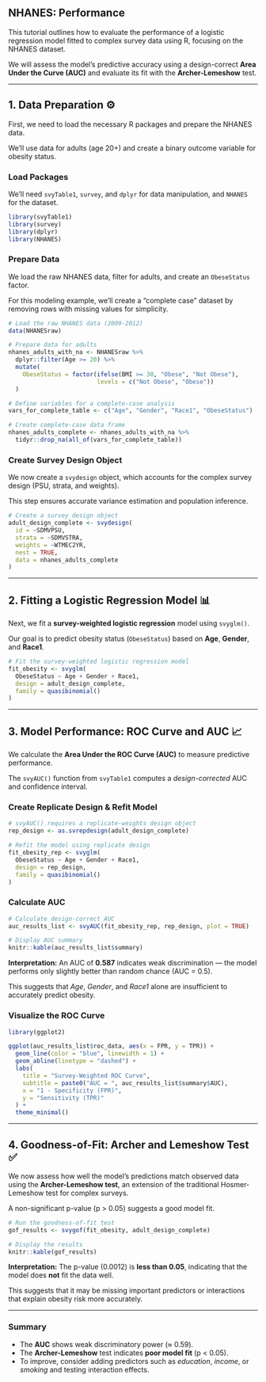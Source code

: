## NHANES: Performance {.unnumbered}

This tutorial outlines how to evaluate the performance of a logistic regression model fitted to complex survey data using R, focusing on the NHANES dataset.

We will assess the model's predictive accuracy using a design-correct **Area Under the Curve (AUC)** and evaluate its fit with the **Archer-Lemeshow** test.

------------------------------------------------------------------------

## 1. Data Preparation ⚙️

First, we need to load the necessary R packages and prepare the NHANES data.

We'll use data for adults (age 20+) and create a binary outcome variable for obesity status.

### Load Packages

We'll need `svyTable1`, `survey`, and `dplyr` for data manipulation, and `NHANES` for the dataset.

```r
library(svyTable1)
library(survey)
library(dplyr)
library(NHANES)
```

### Prepare Data

We load the raw NHANES data, filter for adults, and create an `ObeseStatus` factor.

For this modeling example, we'll create a "complete case" dataset by removing rows with missing values for simplicity.

```r
# Load the raw NHANES data (2009-2012)
data(NHANESraw)

# Prepare data for adults
nhanes_adults_with_na <- NHANESraw %>%
  dplyr::filter(Age >= 20) %>%
  mutate(
    ObeseStatus = factor(ifelse(BMI >= 30, "Obese", "Not Obese"),
                         levels = c("Not Obese", "Obese"))
  )

# Define variables for a complete-case analysis
vars_for_complete_table <- c("Age", "Gender", "Race1", "ObeseStatus")

# Create complete-case data frame
nhanes_adults_complete <- nhanes_adults_with_na %>%
  tidyr::drop_na(all_of(vars_for_complete_table))
```

### Create Survey Design Object

We now create a `svydesign` object, which accounts for the complex survey design (PSU, strata, and weights).

This step ensures accurate variance estimation and population inference.

```r
# Create a survey design object
adult_design_complete <- svydesign(
  id = ~SDMVPSU,
  strata = ~SDMVSTRA,
  weights = ~WTMEC2YR,
  nest = TRUE,
  data = nhanes_adults_complete
)
```

------------------------------------------------------------------------

## 2. Fitting a Logistic Regression Model 📊

Next, we fit a **survey-weighted logistic regression** model using `svyglm()`.

Our goal is to predict obesity status (`ObeseStatus`) based on **Age**, **Gender**, and **Race1**.

```r
# Fit the survey-weighted logistic regression model
fit_obesity <- svyglm(
  ObeseStatus ~ Age + Gender + Race1,
  design = adult_design_complete,
  family = quasibinomial()
)
```

------------------------------------------------------------------------

## 3. Model Performance: ROC Curve and AUC 📈

We calculate the **Area Under the ROC Curve (AUC)** to measure predictive performance.

The `svyAUC()` function from `svyTable1` computes a *design-corrected* AUC and confidence interval.

### Create Replicate Design & Refit Model

```r
# svyAUC() requires a replicate-weights design object
rep_design <- as.svrepdesign(adult_design_complete)

# Refit the model using replicate design
fit_obesity_rep <- svyglm(
  ObeseStatus ~ Age + Gender + Race1,
  design = rep_design,
  family = quasibinomial()
)
```

### Calculate AUC

```r
# Calculate design-correct AUC
auc_results_list <- svyAUC(fit_obesity_rep, rep_design, plot = TRUE)

# Display AUC summary
knitr::kable(auc_results_list$summary)
```

**Interpretation:**
An AUC of **0.587** indicates weak discrimination — the model performs only slightly better than random chance (AUC = 0.5).

This suggests that *Age*, *Gender*, and *Race1* alone are insufficient to accurately predict obesity.

### Visualize the ROC Curve

```r
library(ggplot2)

ggplot(auc_results_list$roc_data, aes(x = FPR, y = TPR)) +
  geom_line(color = "blue", linewidth = 1) +
  geom_abline(linetype = "dashed") +
  labs(
    title = "Survey-Weighted ROC Curve",
    subtitle = paste0("AUC = ", auc_results_list$summary$AUC),
    x = "1 - Specificity (FPR)",
    y = "Sensitivity (TPR)"
  ) +
  theme_minimal()
```

------------------------------------------------------------------------

## 4. Goodness-of-Fit: Archer and Lemeshow Test ✅

We now assess how well the model's predictions match observed data using the **Archer-Lemeshow test**, an extension of the traditional Hosmer-Lemeshow test for complex surveys.

A non-significant p-value (p \> 0.05) suggests a good model fit.

```r
# Run the goodness-of-fit test
gof_results <- svygof(fit_obesity, adult_design_complete)

# Display the results
knitr::kable(gof_results)
```



**Interpretation:**
The p-value (0.0012) is **less than 0.05**, indicating that the model does **not** fit the data well. 

This suggests that it may be missing important predictors or interactions that explain obesity risk more accurately.

------------------------------------------------------------------------

### Summary

-   The **AUC** shows weak discriminatory power (≈ 0.59).
-   The **Archer-Lemeshow** test indicates **poor model fit** (p \< 0.05).
-   To improve, consider adding predictors such as *education*, *income*, or *smoking* and testing interaction effects.
